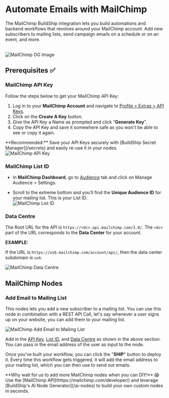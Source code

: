 # Automate Emails with MailChimp


The MailChimp BuildShip integration lets you build automations and backend workflows that revolves around your MailChimp
account. Add new subscribers to mailing lists, send campaign emails on a schedule or on an event, and more.

<br />
<Image src={mailchimpOG} alt='MailChimp OG Image' width={1200} />

## Prerequisites ✅

### MailChimp API Key

Follow the steps below to get your MailChimp API Key:

1. Log in to your **MailChimp Account** and navigate to
   [Profile > Extras > API Keys](https://us9.admin.mailchimp.com/account/api/).
2. Click on the **Create A Key** button.
3. Give the API Key a Name as prompted and click “**Generate Key**”.
4. Copy the API Key and save it somewhere safe as you won't be able to see or copy it again.

<Callout type='info'>
  **Recommended:** Save your API Keys securely with [BuildShip Secret Manager](/secrets) and easily re-use it in your
  nodes.
</Callout>

<br />
<Image src={mailchimp1} alt='MailChimp API Key' width={1200} />

### MailChimp List ID

- In **MailChimp Dashboard**, go to [Audience](https://us9.admin.mailchimp.com/audience/) tab and click on Manage
  Audience > Settings.

- Scroll to the extreme bottom and you’ll find the **Unique Audience ID** for your mailing list. This is your List ID.
  <br />
  <Image src={mailchimp2} alt='MailChimp List ID' width={1200} />

### Data Centre

The Root URL for the API is `https://<dc>.api.mailchimp.com/3.0/`. The `<dc>` part of the URL corresponds to the **Data
Center** for your account.

**EXAMPLE:**

If the URL is `https://us6.mailchimp.com/account/api/`, then the data center subdomain is `us6`.

<Image src={mailchimp3} alt='MailChimp Data Centre' width={1200} />

## MailChimp Nodes

### Add Email to Mailing List

This nodes lets you add a new subscriber to a mailing list. You can use this node in combination with a REST API Call,
let's say whenever a user signs up on your website, you can add them to your mailing list.

<Image src={mailchimp4} alt='MailChimp Add Email to Mailing List' width={1200} />

Add in the [API Key](#mailchimp-api-key), [List ID](#mailchimp-list-id), and [Data Centre](#data-centre) as shown in the
above section. You can pass in the email address of the user as input to the node.

Once you've built your workflow, you can click the "**SHIP**" button to deploy it. Every time this workflow gets
triggered, it will add the email address to your mailing list, which you can then use to send out emails.

<Callout>
  **Why wait for us to add more MailChimp nodes when you can DIY!** 😱 Use the [MailChimp
  API](https://mailchimp.com/developer/) and leverage [BuildShip's AI Node Generator](/ai-nodes) to build your own
  custom nodes in seconds.
</Callout>
